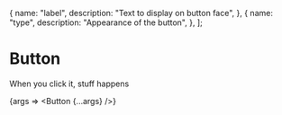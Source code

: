 
  {
    name: "label",
    description: "Text to display on button face",
  },
  {
    name: "type",
    description: "Appearance of the button",
  },
];

<Meta
  title="Components/Button"
  component={Button}
  argTypes={getArgTypes(argTypes)}
/>

# Button

When you click it, stuff happens

<Story name="Default">{args => <Button {...args} />}</Story>

<ArgsTable story="Default" />
